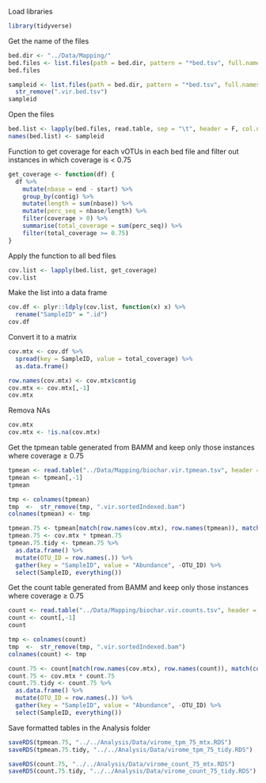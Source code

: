 Load libraries
```r
library(tidyverse)
```

Get the name of the files
```r
bed.dir <- "../Data/Mapping/" 
bed.files <- list.files(path = bed.dir, pattern = "*bed.tsv", full.names = T)
bed.files

sampleid <- list.files(path = bed.dir, pattern = "*bed.tsv", full.names = F) %>% 
  str_remove(".vir.bed.tsv")
sampleid
```

Open the files
```r
bed.list <- lapply(bed.files, read.table, sep = "\t", header = F, col.names = c("contig", "start", "end", "coverage"))
names(bed.list) <- sampleid
```

Function to get coverage for each vOTUs in each bed file and filter out instances in which coverage is < 0.75
```r
get_coverage <- function(df) {
  df %>% 
    mutate(nbase = end - start) %>% 
    group_by(contig) %>% 
    mutate(length = sum(nbase)) %>% 
    mutate(perc_seq = nbase/length) %>% 
    filter(coverage > 0) %>% 
    summarise(total_coverage = sum(perc_seq)) %>% 
    filter(total_coverage >= 0.75)
}
```

Apply the function to all bed files
```r
cov.list <- lapply(bed.list, get_coverage)
cov.list
```

Make the list into a data frame
```r
cov.df <- plyr::ldply(cov.list, function(x) x) %>% 
  rename("SampleID" = ".id")
cov.df 
```

Convert it to a matrix
```r
cov.mtx <- cov.df %>% 
  spread(key = SampleID, value = total_coverage) %>% 
  as.data.frame() 

row.names(cov.mtx) <- cov.mtx$contig
cov.mtx <- cov.mtx[,-1]
cov.mtx
```

Remova NAs
```r
cov.mtx
cov.mtx <- !is.na(cov.mtx)
```

Get the tpmean table generated from BAMM and keep only those instances where coverage ≥ 0.75
```r
tpmean <- read.table("../Data/Mapping/biochar.vir.tpmean.tsv", header = T, sep = "\t", row.names = 1)
tpmean <- tpmean[,-1]
tpmean

tmp <- colnames(tpmean)
tmp  <-  str_remove(tmp, ".vir.sortedIndexed.bam")
colnames(tpmean) <- tmp

tpmean.75 <- tpmean[match(row.names(cov.mtx), row.names(tpmean)), match(colnames(cov.mtx), colnames(tpmean))]
tpmean.75 <- cov.mtx * tpmean.75
tpmean.75.tidy <- tpmean.75 %>% 
  as.data.frame() %>% 
  mutate(OTU_ID = row.names(.)) %>% 
  gather(key = "SampleID", value = "Abundance", -OTU_ID) %>% 
  select(SampleID, everything())
```

Get the count table generated from BAMM and keep only those instances where coverage ≥ 0.75
```r
count <- read.table("../Data/Mapping/biochar.vir.counts.tsv", header = T, sep = "\t", row.names = 1)
count <- count[,-1]
count

tmp <- colnames(count)
tmp  <-  str_remove(tmp, ".vir.sortedIndexed.bam")
colnames(count) <- tmp

count.75 <- count[match(row.names(cov.mtx), row.names(count)), match(colnames(cov.mtx), colnames(count))]
count.75 <- cov.mtx * count.75
count.75.tidy <- count.75 %>% 
  as.data.frame() %>% 
  mutate(OTU_ID = row.names(.)) %>% 
  gather(key = "SampleID", value = "Abundance", -OTU_ID) %>% 
  select(SampleID, everything())
```

Save formatted tables in the Analysis folder
```r
saveRDS(tpmean.75, "../../Analysis/Data/virome_tpm_75_mtx.RDS")
saveRDS(tpmean.75.tidy, "../../Analysis/Data/virome_tpm_75_tidy.RDS")

saveRDS(count.75, "../../Analysis/Data/virome_count_75_mtx.RDS")
saveRDS(count.75.tidy, "../../Analysis/Data/virome_count_75_tidy.RDS")
```

